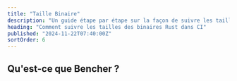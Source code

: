 ```yaml
---
title: "Taille Binaire"
description: "Un guide étape par étape sur la façon de suivre les tailles des binaires Rust dans CI"
heading: "Comment suivre les tailles des binaires Rust dans CI"
published: "2024-11-22T07:40:00Z"
sortOrder: 6
---
```



<Intro
  lang="Rust"
/>

## Qu'est-ce que Bencher ?

<BencherIntro />

<Steps
  lang="Rust"
  optionUrl="/fr/docs/explanation/adapters/#%EF%B8%8F-file-size"
  adapterUrl="/fr/docs/explanation/adapters/#-json"
/>

<FileSizeInner>
  <CargoBuild />
</FileSizeInner>

<CallToAction lang={Language.fr} />
